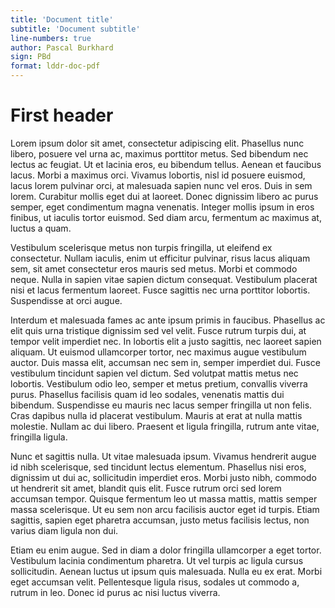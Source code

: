 ```yaml
---
title: 'Document title'
subtitle: 'Document subtitle'
line-numbers: true
author: Pascal Burkhard
sign: PBd
format: lddr-doc-pdf
---
```


# First header

Lorem ipsum dolor sit amet, consectetur adipiscing elit. Phasellus nunc libero, posuere vel urna ac, maximus porttitor metus. Sed bibendum nec lectus ac feugiat. Ut et lacinia eros, eu bibendum tellus. Aenean et faucibus lacus. Morbi a maximus orci. Vivamus lobortis, nisl id posuere euismod, lacus lorem pulvinar orci, at malesuada sapien nunc vel eros. Duis in sem lorem. Curabitur mollis eget dui at laoreet. Donec dignissim libero ac purus semper, eget condimentum magna venenatis. Integer mollis ipsum in eros finibus, ut iaculis tortor euismod. Sed diam arcu, fermentum ac maximus at, luctus a quam.

Vestibulum scelerisque metus non turpis fringilla, ut eleifend ex consectetur. Nullam iaculis, enim ut efficitur pulvinar, risus lacus aliquam sem, sit amet consectetur eros mauris sed metus. Morbi et commodo neque. Nulla in sapien vitae sapien dictum consequat. Vestibulum placerat nisi et lacus fermentum laoreet. Fusce sagittis nec urna porttitor lobortis. Suspendisse at orci augue.

Interdum et malesuada fames ac ante ipsum primis in faucibus. Phasellus ac elit quis urna tristique dignissim sed vel velit. Fusce rutrum turpis dui, at tempor velit imperdiet nec. In lobortis elit a justo sagittis, nec laoreet sapien aliquam. Ut euismod ullamcorper tortor, nec maximus augue vestibulum auctor. Duis massa elit, accumsan nec sem in, semper imperdiet dui. Fusce vestibulum tincidunt sapien vel dictum. Sed volutpat mattis metus nec lobortis. Vestibulum odio leo, semper et metus pretium, convallis viverra purus. Phasellus facilisis quam id leo sodales, venenatis mattis dui bibendum. Suspendisse eu mauris nec lacus semper fringilla ut non felis. Cras dapibus nulla id placerat vestibulum. Mauris at erat at nulla mattis molestie. Nullam ac dui libero. Praesent et ligula fringilla, rutrum ante vitae, fringilla ligula.

Nunc et sagittis nulla. Ut vitae malesuada ipsum. Vivamus hendrerit augue id nibh scelerisque, sed tincidunt lectus elementum. Phasellus nisi eros, dignissim ut dui ac, sollicitudin imperdiet eros. Morbi justo nibh, commodo ut hendrerit sit amet, blandit quis elit. Fusce rutrum orci sed lorem accumsan tempor. Quisque fermentum leo ut massa mattis, mattis semper massa scelerisque. Ut eu sem non arcu facilisis auctor eget id turpis. Etiam sagittis, sapien eget pharetra accumsan, justo metus facilisis lectus, non varius diam ligula non dui.

Etiam eu enim augue. Sed in diam a dolor fringilla ullamcorper a eget tortor. Vestibulum lacinia condimentum pharetra. Ut vel turpis ac ligula cursus sollicitudin. Aenean luctus ut ipsum quis malesuada. Nulla eu ex erat. Morbi eget accumsan velit. Pellentesque ligula risus, sodales ut commodo a, rutrum in leo. Donec id purus ac nisi luctus viverra.